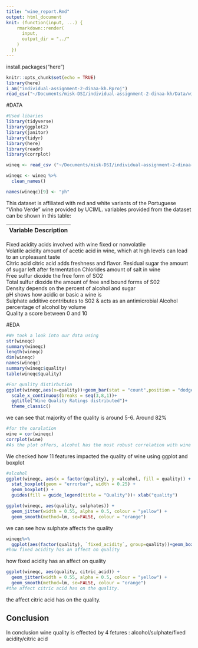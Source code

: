 ```yaml
---
title: "wine_report.Rmd"
output: html_document
knit: (function(input, ...) {
    rmarkdown::render(
      input,
      output_dir = "../"
    )
  })
---
```


install.packages("here")

```r
knitr::opts_chunk$set(echo = TRUE)
library(here)
i_am("individual-assignment-2-dinaa-kh.Rproj")
read_csv("~/Documents/misk-DSI/individual-assignment-2-dinaa-kh/Data/winequality-red.csv")
```
#DATA
```r
#Used libaries
library(tidyverse)
library(ggplot2)
library(janitor)
library(tidyr)
library(here)
library(readr)
library(corrplot)

wineq <- read_csv ("~/Documents/misk-DSI/individual-assignment-2-dinaa-kh/Data/winequality-red.csv")

wineqc <- wineq %>%
  clean_names()

names(wineqc)[9] <- "ph"
```
This dataset is affiliated with red and white variants of the Portuguese "Vinho Verde" wine provided by UCIML.
variables provided from the dataset can be shown in this table:

| Variable             Description                                            
| ------------------------------------------------------------------------ 
Fixed acidity          acids involved with wine fixed or nonvolatile  
Volatile acidity      amount of acetic acid in wine, which at high levels can lead to an unpleasant taste               
Citric acid           citric acid  adds  freshness and flavor. 
Residual sugar        the amount of sugar left after fermentation
Chlorides             amount of salt in wine                         
Free sulfur dioxide   the free form of SO2                                   
Total sulfur dioxide  the amount of free and bound forms of S02                  
Density               depends on the percent of alcohol and sugar     
pH                    shows how acidic or basic a wine is                
Sulphate              additive contributes to S02 & acts as an antimicrobial 
Alcohol               percentage of alcohol by volume                        
Quality               a score between 0 and 10                               

#EDA
```r
#We took a look into our data using
str(wineqc)
summary(wineqc)
length(wineqc)
dim(wineqc)
names(wineqc)
summary(wineqc$quality)
table(wineqc$quality) 


```

```r
#For quality distirbution
ggplot(wineqc,aes(x=quality))+geom_bar(stat = "count",position = "dodge", fill = "light pink")+
  scale_x_continuous(breaks = seq(3,8,1))+
  ggtitle("Wine Quality Ratings distributed")+
  theme_classic()
```
we can see that majority of the quality is around 5-6. Around 82%

```r
#for the coralation
wine = cor(wineqc)
corrplot(wine)
#As the plot offers, alcohol has the most robust correlation with wine quality.
```
We checked how 11 features impacted the quality of wine using ggplot and boxplot

```r
#alcohol
ggplot(wineqc, aes(x = factor(quality), y =alcohol, fill = quality)) + 
  stat_boxplot(geom = "errorbar", width = 0.25) + 
  geom_boxplot() +
  guides(fill = guide_legend(title = "Quality"))+ xlab("quality")
```

```r
ggplot(wineqc, aes(quality, sulphates)) +
  geom_jitter(width = 0.55, alpha = 0.5, colour = "yellow") +
  geom_smooth(method=lm, se=FALSE, colour = "orange")
```
we can see how sulphate affects the quality

```r
wineqc%>%
  ggplot(aes(factor(quality), `fixed_acidity`, group=quality))+geom_boxplot()+ggtitle("Fixed Acidity/quality")+theme_classic()
#how fixed acidity has an affect on quality

```
how fixed acidity has an affect on quality


```r
ggplot(wineqc, aes(quality, citric_acid)) +
  geom_jitter(width = 0.55, alpha = 0.5, colour = "yellow") +
  geom_smooth(method=lm, se=FALSE, colour = "orange")
#the affect citric acid has on the quality.
```
the affect citric acid has on the quality.




## Conclusion
In conclusion wine quality is effected by 4 fetures : alcohol/sulphate/fixed acidity/citric acid
